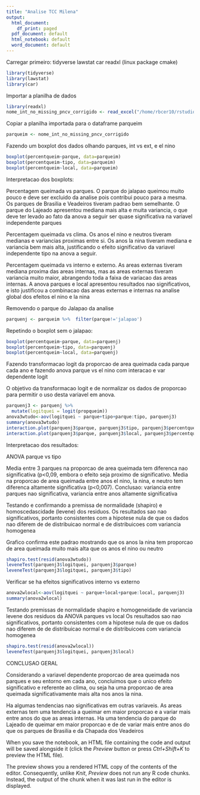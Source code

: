```yaml
---
title: "Analise TCC Milena"
output:
  html_document:
    df_print: paged
  pdf_document: default
  html_notebook: default
  word_document: default
---
```


Carregar primeiro: tidyverse lawstat car readxl (linux package cmake)
```r
library(tidyverse)
library(lawstat)
library(car)
```

Importar a planilha de dados

```r
library(readxl)
nome_int_no_missing_pncv_corrigido <- read_excel("/home/rbcer10/rstudio-projects/pesq-tcc-milena/dados/nome-int-no-missing-pncv-corrigido.xlsx")
```

Copiar a planilha importada para o dataframe parqueim

```r
parqueim <- nome_int_no_missing_pncv_corrigido
```


Fazendo um boxplot dos dados olhando parques, int vs ext, e el nino

```r
boxplot(percentqueim~parque, data=parqueim)
boxplot(percentqueim~tipo, data=parqueim)
boxplot(percentqueim~local, data=parqueim)
```

Interpretacao dos boxplots:

Percentagem queimada vs parques. O parque do jalapao queimou muito pouco e deve ser excluido da analise pois contribui pouco para a mesma. Os parques de Brasilia e Veadeiros tiveram padrao bem semelhante. O parque do Lajeado apresentou mediana mais alta e muita variancia, o que deve ter levado ao fato da anova a seguir ser quase significativa na variavel independente parques

Percentagem queimada vs clima. Os anos el nino e neutros tiveram medianas e variancias proximas entre si. Os anos la nina tiveram mediana e variancia bem mais alta, justificando o efeito significativo da variavel independente tipo na anova a seguir.

Percentagem queimada vs interno e externo. As areas externas tiveram mediana proxima das areas internas, mas as areas externas tiveram variancia muito maior, abrangendo toda a faixa de variacao das areas internas. A anova parques e local apresentou resultados nao significativos, e isto justificou a combinacao das areas externas e internas na analise global dos efeitos el nino e la nina






Removendo o parque do Jalapao da analise

```r
parquenj <- parqueim %>%  filter(parque!='jalapao')
```

Repetindo o boxplot sem o jalapao:

```r
boxplot(percentqueim~parque, data=parquenj)
boxplot(percentqueim~tipo, data=parquenj)
boxplot(percentqueim~local, data=parquenj)
```

Fazendo transformacao logit da proporcao de area queimada cada parque cada ano e fazendo anova parque vs el nino com interacao e var dependente logit

O objetivo da transformacao logit e de normalizar os dados de proporcao para permitir o uso desta variavel em anova.

```r
parquenj3 <- parquenj %>% 
  mutate(logitquei = logit(propqueim))
anova3wtudo<-aov(logitquei ~ parque+tipo+parque:tipo, parquenj3)
summary(anova3wtudo)
interaction.plot(parquenj3$parque, parquenj3$tipo, parquenj3$percentqueim)
interaction.plot(parquenj3$parque, parquenj3$local, parquenj3$percentqueim)
```

Interpretacao dos resultados:

ANOVA parque vs tipo

Media entre 3 parques na proporcao de area queimada tem diferenca nao significativa (p<0,09, embora o efeito seja proximo de significativo. Media na proporcao de area queimada entre anos el nino, la nina, e neutro tem diferenca altamente significativa (p<0,007). Conclusao: variancia entre parques nao significativa, variancia entre anos altamente significativa


Testando e confirmando a premissa de normalidade (shapiro) e homoscedascidade (levene) dos residuos. Os resultados sao nao significativos, portanto consistentes com a hipotese nula de que os dados nao diferem de de distribuicao normal e de distribuicoes com variancia homogenea

Grafico confirma este padrao mostrando que os anos la nina tem proporcao de area queimada muito mais alta que os anos el nino ou neutro

```r
shapiro.test(resid(anova3wtudo))
leveneTest(parquenj3$logitquei, parquenj3$parque)
leveneTest(parquenj3$logitquei, parquenj3$tipo)
```

Verificar se ha efeitos significativos interno vs externo

```r
anova2wlocal<-aov(logitquei ~ parque+local+parque:local, parquenj3)
summary(anova2wlocal)
```

Testando premissas de normalidade shapiro e homogeneidade de variancia levene dos residuos da ANOVA parques vs local
Os resultados sao nao significativos, portanto consistentes com a hipotese nula de que os dados nao diferem de de distribuicao normal e de distribuicoes com variancia homogenea



```r
shapiro.test(resid(anova2wlocal))
leveneTest(parquenj3$logitquei, parquenj3$local)
```

CONCLUSAO GERAL

Considerando a variavel dependente proporcao de area queimada nos parques e seu entorno em cada ano, concluimos que o unico efeito significativo e referente ao clima, ou seja ha uma proporcao de area queimada significativamente mais alta nos anos la nina.

Ha algumas tendencias nao significativas em outras variaveis. As areas externas tem uma tendencia a queimar em maior proporcao e a variar mais entre anos do que as areas internas.  Ha uma tendencia do parque do Lajeado de queimar em maior proporcao e de de variar mais entre anos do que os parques de Brasilia e da Chapada dos Veadeiros


When you save the notebook, an HTML file containing the code and output will be saved alongside it (click the *Preview* button or press *Ctrl+Shift+K* to preview the HTML file).

The preview shows you a rendered HTML copy of the contents of the editor. Consequently, unlike *Knit*, *Preview* does not run any R code chunks. Instead, the output of the chunk when it was last run in the editor is displayed.

